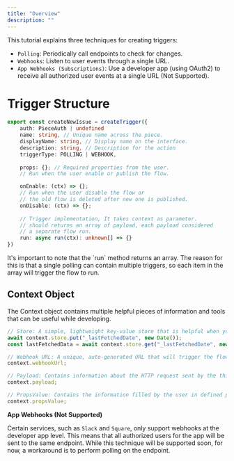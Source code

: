 ```yaml
---
title: "Overview"
description: ""
---
```


This tutorial explains three techniques for creating triggers:

- `Polling`: Periodically call endpoints to check for changes.
- `Webhooks`: Listen to user events through a single URL.
- `App Webhooks (Subscriptions)`: Use a developer app (using OAuth2) to receive all authorized user events at a single URL (Not Supported).

# Trigger Structure

```typescript
export const createNewIssue = createTrigger({
    auth: PieceAuth | undefined
    name: string, // Unique name across the piece.
    displayName: string, // Display name on the interface.
	description: string, // Description for the action
    triggerType: POLLING | WEBHOOK,
	
    props: {}; // Required properties from the user.
    // Run when the user enable or publish the flow.

	onEnable: (ctx) => {};
    // Run when the user disable the flow or
    // the old flow is deleted after new one is published.
	onDisable: (ctx) => {};
    
    // Trigger implementation, It takes context as parameter.
    // should returns an array of payload, each payload considered
    // a separate flow run.
    run: async run(ctx): unknown[] => {}
})
```

<Tip>
It's important to note that the `run` method returns an array. 
The reason for this is that a single polling can contain multiple triggers, so each item in the array will trigger the flow to run.
</Tip>

## Context Object
The Context object contains multiple helpful pieces of information and tools that can be useful while developing.

```typescript
// Store: A simple, lightweight key-value store that is helpful when you are developing triggers that persist between runs, used to store information like the last polling date.
await context.store.put("_lastFetchedDate", new Date());
const lastFetchedData = await context.store.get("_lastFetchedDate", new Date());

// Webhook URL: A unique, auto-generated URL that will trigger the flow. Useful when you need to develop a trigger based on webhooks.
context.webhookUrl;

// Payload: Contains information about the HTTP request sent by the third party. It has three properties: status, headers, and body.
context.payload;

// PropsValue: Contains the information filled by the user in defined properties.
context.propsValue;
```

**App Webhooks (Not Supported)**

Certain services, such as `Slack` and `Square`, only support webhooks at the developer app level. 
This means that all authorized users for the app will be sent to the same endpoint. While this technique will be supported soon, for now, a workaround is to perform polling on the endpoint.



